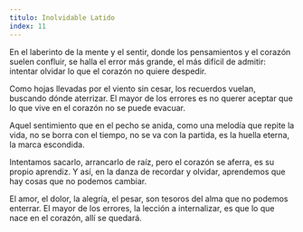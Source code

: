 ```yaml
---
titulo: Inolvidable Latido
index: 11
---
```


En el laberinto de la mente y el sentir,
donde los pensamientos y el corazón suelen confluir,
se halla el error más grande, el más difícil de admitir:
intentar olvidar lo que el corazón no quiere despedir.

Como hojas llevadas por el viento sin cesar,
los recuerdos vuelan, buscando dónde aterrizar.
El mayor de los errores es no querer aceptar
que lo que vive en el corazón no se puede evacuar.

Aquel sentimiento que en el pecho se anida,
como una melodía que repite la vida,
no se borra con el tiempo, no se va con la partida,
es la huella eterna, la marca escondida.

Intentamos sacarlo, arrancarlo de raíz,
pero el corazón se aferra, es su propio aprendiz.
Y así, en la danza de recordar y olvidar,
aprendemos que hay cosas que no podemos cambiar.

El amor, el dolor, la alegría, el pesar,
son tesoros del alma que no podemos enterrar.
El mayor de los errores, la lección a internalizar,
es que lo que nace en el corazón, allí se quedará.
